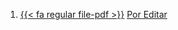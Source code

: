 1. [{{< fa regular file-pdf >}}](https://achalmaedison.netlify.app/matematicas/posts/2024-03-31-por-editar/index.pdf) [Por Editar](https://achalmaedison.netlify.app/matematicas/posts/2024-03-31-por-editar)
